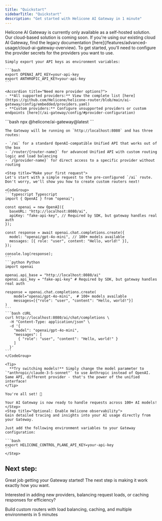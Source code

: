 ```yaml
---
title: "Quickstart"
sidebarTitle: "Quickstart"
description: "Get started with Helicone AI Gateway in 1 minute"
---
```


<Warning>
  Helicone AI Gateway is currently only available as a self-hosted solution. Our cloud-based solution is coming soon. 
  </Warning>

<Accordion title="Still using our legacy cloud AI Gateway?">
      If you're using our existing cloud AI Gateway, find the legacy documentation [here](/features/advanced-usage/cloud-ai-gateway-overview).
</Accordion>

<Steps>
  <Step title="Configure provider secrets">
    To get started, you'll need to configure the provider secrets for the providers you want to use.

    Simply export your API keys as environment variables:

    ```bash
    export OPENAI_API_KEY=your-api-key
    export ANTHROPIC_API_KEY=your-api-key
    ```

    <Accordion title="Need more provider options?">
    - **All supported providers:** View the complete list [here](https://github.com/Helicone/helicone-router/blob/main/ai-gateway/config/embedded/providers.yaml)
    - **Custom providers:** Configure unsupported providers or custom endpoints [here](/ai-gateway/config/#provider-configuration)
  </Accordion>
  </Step>
  <Step title="Start the Gateway">
    ```bash
    npx @helicone/ai-gateway@latest
    ```

    The Gateway will be running on `http://localhost:8080` and has three routes:

    - `/ai` for a standard OpenAI-compatible Unified API that works out of the box
    - `/router/{router-name}` for advanced Unified API with custom routing logic and load balancing
    - `/{provider-name}` for direct access to a specific provider without routing
  </Step>

    <Step title="Make your first request">
    Let's start with a simple request to the pre-configured `/ai` route. Don't worry, we'll show you how to create custom routers next!

    <CodeGroup>
    ```typescript Typescript
    import { OpenAI } from "openai";

    const openai = new OpenAI({
      baseURL: "http://localhost:8080/ai",
      apiKey: "fake-api-key", // Required by SDK, but gateway handles real auth
    });

    const response = await openai.chat.completions.create({
      model: "openai/gpt-4o-mini", // 100+ models available
      messages: [{ role: "user", content: "Hello, world!" }],
    });

    console.log(response);
    ```
    ```python Python
    import openai

    openai.api_base = "http://localhost:8080/ai"
    openai.api_key = "fake-api-key" # Required by SDK, but gateway handles real auth

    response = openai.chat.completions.create(
        model="openai/gpt-4o-mini",  # 100+ models available
        messages=[{"role": "user", "content": "Hello, world!"}]
    )
    ```
    ```bash cURL
    curl http://localhost:8080/ai/chat/completions \
      -H "Content-Type: application/json" \
      -d '{
        "model": "openai/gpt-4o-mini",
        "messages": [
          { "role": "user", "content": "Hello, world!" }
        ]
      }'
    ```
    </CodeGroup>

    <Tip>
      **Try switching models!** Simply change the model parameter to `"anthropic/claude-3-5-sonnet"` to use Anthropic instead of OpenAI. Same API, different provider - that's the power of the unified interface!
    </Tip>

    You're all set! 🎉 
    
    Your AI Gateway is now ready to handle requests across 100+ AI models!
    </Step>
    <Step title="Optional: Enable Helicone observability">
    Gain detailed tracing and insights into your AI usage directly from your Gateway.
    
    Just add the following environment variables to your Gateway configuration:

    ```bash
    export HELICONE_CONTROL_PLANE_API_KEY=your-api-key
    ```
    </Step>
</Steps>

## Next step:

Great job getting your Gateway started! The next step is making it work exactly how you want.

Interested in adding new providers, balancing request loads, or caching responses for efficiency?

<Card title="Router Quickstart" icon="rocket" href="/ai-gateway/router-quickstart" horizontal>
    Build custom routers with load balancing, caching, and multiple environments in 5 minutes
</Card>